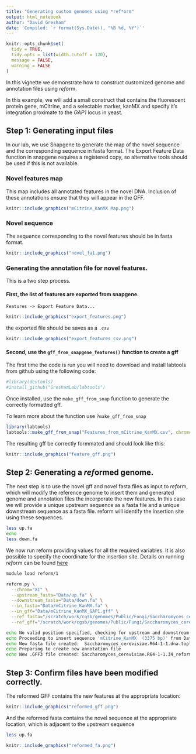 ```yaml
---
title: "Generating custom genomes using *ref*orm"
output: html_notebook
author: "David Gresham"
date: 'Compiled: `r format(Sys.Date(), "%B %d, %Y")`'
---
```


```r
knitr::opts_chunk$set(
  tidy = TRUE,
  tidy.opts = list(width.cutoff = 120),
  message = FALSE,
  warning = FALSE
)
```

In this vignette we demonstrate how to construct customized genome and annotation files using *ref*orm.

In this example, we will add a small construct that contains the fluorescent protein gene, mCitrine, and a selectable marker, kanMX and specify it's integration proximate to the *GAP1* locus in yeast.

## Step 1: Generating input files

In our lab, we use Snapgene to generate the map of the novel sequence and the corresponding sequence in fasta format.  The Export Feature Data function in snapgene requires a registered copy, so alternative tools should be used if this is not available.

### Novel features map

This map includes all annotated features in the novel DNA.  Inclusion of these annotations ensure that they will appear in the GFF. 

```r
knitr::include_graphics("mCitrine_KanMX Map.png")
```

### Novel sequence

The sequence corresponding to the novel features should be in fasta format.

```r
knitr::include_graphics("novel_fa1.png")
```

### Generating the annotation file for novel features.

This is a two step process.  

#### First, the list of features are exported from snapgene.

`Features -> Export Feature Data...`

```r
knitr::include_graphics("export_features.png")
```

the exported file should be saves as a `.csv`

```r
knitr::include_graphics("export_features_csv.png")
```

#### Second, use the `gff_from_snapgene_features()` function to create a gff

The first time the code is run you will need to download and install labtools from github using the following code:

```r
#library(devtools)
#install_github("GreshamLab/labtools")
```

Once installed, use the `make_gff_from_snap` function to generate the correctly formatted gff.

To learn more about the function use `?make_gff_from_snap`

```r
library(labtools)
labtools::make_gff_from_snap("Features_from_mCitrine_KanMX.csv", chromosome = "XI", feature_source = "mCitrine_KanMX", output = "./mCitrine_KanMX_GAP1.gff")
```

The resulting gff be correctly formmated and should look like this:

```r
knitr::include_graphics("feature_gff.png")
```

## Step 2: Generating a *ref*ormed genome.

The next step is to use the novel gff and novel fasta files as input to *ref*orm, which will modify the reference genome to insert them and generated genome and annotation files the incorporate the new features. In this case we will provide a unique upstream sequence as a fasta file and a unique downstream sequence as a fasta file. reform will identify the insertion site using these sequences. 
```bash
less up.fa
echo
less down.fa
```

We now run reform providing values for all the required variables.  It is also possible to specify the coordinate for the insertion site. Details on running *ref*orm can be found [here](https://gencore.bio.nyu.edu/reform/)


```bash
module load reform/1

reform.py \
  --chrom="XI" \
  --upstream_fasta="Data/up.fa" \
  --downstream_fasta="Data/down.fa" \
  --in_fasta="Data/mCitrine_KanMX.fa" \
  --in_gff="Data/mCitrine_KanMX_GAP1.gff" \
  --ref_fasta="/scratch/work/cgsb/genomes/Public/Fungi/Saccharomyces_cerevisiae/Ensembl/R64-1-1/Saccharomyces_cerevisiae.R64-1-1.dna.toplevel.fa" \
  --ref_gff="/scratch/work/cgsb/genomes/Public/Fungi/Saccharomyces_cerevisiae/Ensembl/R64-1-1/Saccharomyces_cerevisiae.R64-1-1.34.gff3"

```

```bash
echo No valid position specified, checking for upstream and downstream sequence
echo Proceeding to insert sequence 'mCitrine_KanMX  (3375 bp)' from Data/mCitrine_KanMX.fa at position 513945 on chromsome XI
echo New fasta file created:  Saccharomyces_cerevisiae.R64-1-1.dna.toplevel_reformed.fa
echo Preparing to create new annotation file
echo New .GFF3 file created: Saccharomyces_cerevisiae.R64-1-1.34_reformed.gff3 
```


## Step 3: Confirm files have been modified correctly.

The reformed GFF contains the new features at the appropriate location:


```r
knitr::include_graphics("reformed_gff.png")
```


And the reformed fasta contains the novel sequence at the appropriate location, which is adjacent to the upstream sequence

```bash
less up.fa
```

```r
knitr::include_graphics("reformed_fa.png")
```





